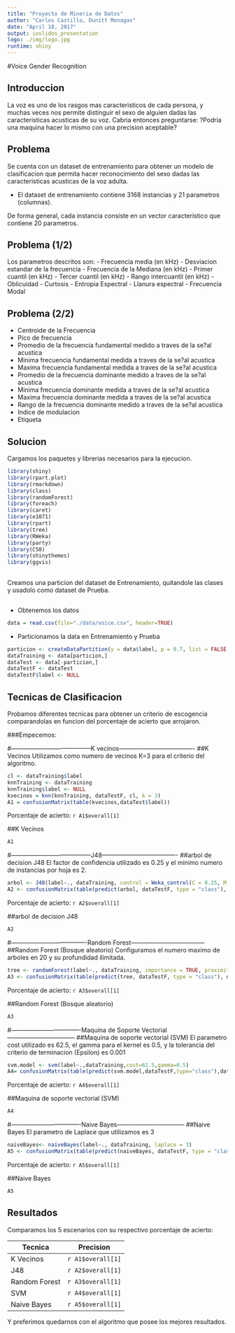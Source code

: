 ```yaml
---
title: "Proyecto de Mineria de Datos"
author: "Carlos Castillo, Dunitt Monagas"
date: "April 18, 2017"
output: ioslides_presentation
logo: ./img/logo.jpg
runtime: shiny
---
```


#Voice Gender Recognition

## Introduccion

La voz es uno de los rasgos mas caracteristicos de cada persona, y muchas veces nos permite distinguir el sexo de alguien dadas las caracteristicas acusticas de su voz. Cabria entonces preguntarse: ?Podria una maquina hacer lo mismo con una precision aceptable?

## Problema

Se cuenta con un dataset de entrenamiento para obtener un modelo de clasificacion que permita hacer reconocimiento del sexo dadas las caracteristicas acusticas de la voz adulta.

- El dataset de entrenamiento contiene 3168 instancias y 21 parametros (columnas).

De forma general, cada instancia consiste en un vector caracteristico que contiene 20 parametros.

## Problema (1/2)

Los parametros descritos son:
  - Frecuencia media (en kHz)
  - Desviacion estandar de la frecuencia
  - Frecuencia de la Mediana (en kHz)
  - Primer cuantil (en kHz)
  - Tercer cuantil (en kHz)
  - Rango intercuantil (en kHz)
  - Oblicuidad
  - Curtosis
  - Entropia Espectral
  - Llanura espectral
  - Frecuencia Modal

## Problema (2/2)
  - Centroide de la Frecuencia
  - Pico de frecuencia
  - Promedio de la frecuencia fundamental medido a traves de la se?al acustica
  - Minima frecuencia fundamental medida a traves de la se?al acustica
  - Maxima frecuencia fundamental medida a traves de la se?al acustica
  - Promedio de la frecuencia dominante medido a traves de la se?al acustica
  - Minima frecuencia dominante medida a traves de la se?al acustica
  - Maxima frecuencia dominante medida a traves de la se?al acustica
  - Rango de la frecuencia dominante medido a traves de la se?al acustica
  - Indice de modulacion
  - Etiqueta
  
## Solucion 

Cargamos los paquetes y librerias necesarios para la ejecucion.
```r
library(shiny)
library(rpart.plot)
library(rmarkdown)
library(class)
library(randomForest)
library(foreach)
library(caret)
library(e1071)
library(rpart)
library(tree)
library(RWeka)
library(party)
library(C50)
library(shinythemes)
library(ggvis)
```

## 

Creamos una particion del dataset de Entrenamiento, quitandole las clases y usadolo como dataset de Prueba.

##

- Obtenemos los datos
```r
data = read.csv(file="./data/voice.csv", header=TRUE)
```

- Particionamos la data en Entrenamiento y Prueba
```r
particion <- createDataPartition(y = data$label, p = 0.7, list = FALSE, times = 1)
dataTraining <- data[particion,]
dataTest <- data[-particion,]
dataTestF <- dataTest
dataTestF$label <- NULL
```

## Tecnicas de Clasificacion
Probamos diferentes tecnicas para obtener un criterio de escogencia comparandolas en funcion del porcentaje de acierto que arrojaron. 

###Empecemos:

#---------------------------------------K vecinos-------------------------------------
##K Vecinos
Utilizamos como numero de vecinos K=3 para el criterio del algoritmo.
```r
cl <- dataTraining$label
knnTraining <- dataTraining
knnTraining$label <- NULL
kvecinos = knn(knnTraining, dataTestF, cl, k = 3)
A1 = confusionMatrix(table(kvecinos,dataTest$label))
```
Porcentaje de acierto: `r A1$overall[1]`

##K Vecinos
```r
A1
```

#---------------------------------------J48-------------------------------------
##arbol de decision J48
El factor de confidencia utilizado es 0.25 y el minimo numero de instancias por hoja es 2.
```r
arbol <- J48(label~., dataTraining, control = Weka_control(C = 0.25, M = 2))
A2 <- confusionMatrix(table(predict(arbol, dataTestF, type = "class"), dataTest$label))
```
Porcentaje de acierto: `r A2$overall[1]`

##arbol de decision J48
```r
A2
```

#-------------------------------------Random Forest------------------------------------
##Random Forest (Bosque aleatorio)
Configuramos el numero maximo de arboles en 20 y su profundidad ilimitada.
```r
tree <- randomForest(label~., dataTraining, importance = TRUE, proximity = TRUE,  ntree = 20, norm.votes = FALSE)
A3 <- confusionMatrix(table(predict(tree, dataTestF, type = "class"), dataTest$label))

```
Porcentaje de acierto: `r A3$overall[1]`

##Random Forest (Bosque aleatorio)
```r
A3
```

#----------------------------------Maquina de Soporte Vectorial---------------------------------
##Maquina de soporte vectorial (SVM)
El parametro cost utilizado es 62.5, el gamma para el kernel es 0.5, y la tolerancia del criterio de terminacion (Epsilon) es 0.001
```r
svm.model <- svm(label~.,dataTraining,cost=62.5,gamma=0.5)
A4= confusionMatrix(table(predict(svm.model,dataTestF,type="class"),dataTest$label))
```
Porcentaje de acierto: `r A4$overall[1]`

##Maquina de soporte vectorial (SVM)
```r
A4
```

#----------------------------------Naive Bayes---------------------------------
##Naive Bayes
El parametro de Laplace que utilizamos es 3
```r
naiveBayes<- naiveBayes(label~., dataTraining, laplace = 3)
A5 <- confusionMatrix(table(predict(naiveBayes, dataTestF, type = "class"), dataTest$label))
```
Porcentaje de acierto: `r A5$overall[1]`

##Naive Bayes
```r
A5
```

## Resultados

Comparamos los 5 escenarios con su respectivo porcentaje de acierto:

Tecnica      	|     Precision   |
------------ 	|:---------------:|
K Vecinos    	|`r A1$overall[1]`|
J48          	|`r A2$overall[1]`|
Random Forest	|`r A3$overall[1]`|
SVM          	|`r A4$overall[1]`|
Naive Bayes  	|`r A5$overall[1]`|

Y preferimos quedarnos con el algoritmo que posee los mejores resultados.
